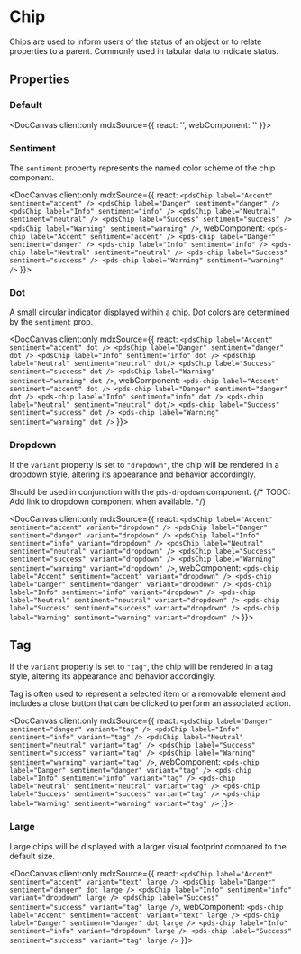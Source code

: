 
# Chip

Chips are used to inform users of the status of an object or to relate properties to a parent. Commonly used in tabular data to indicate status.

## Properties

<DocArgsTable componentName="pds-chip" docSource={components} />

### Default

<DocCanvas client:only
  mdxSource={{
    react: '<pdsChip label="Label" />',
    webComponent: '<pds-chip label="Label" />'
}}>
  <pds-chip label="Label" />
</DocCanvas>

### Sentiment

The `sentiment` property represents the named color scheme of the chip component.

<DocCanvas client:only
  mdxSource={{
    react: `
    <pdsChip label="Accent" sentiment="accent" />
    <pdsChip label="Danger" sentiment="danger" />
    <pdsChip label="Info" sentiment="info" />
    <pdsChip label="Neutral" sentiment="neutral" />
    <pdsChip label="Success" sentiment="success" />
    <pdsChip label="Warning" sentiment="warning" />
    `,
    webComponent: `
    <pds-chip label="Accent" sentiment="accent" />
    <pds-chip label="Danger" sentiment="danger" />
    <pds-chip label="Info" sentiment="info" />
    <pds-chip label="Neutral" sentiment="neutral" />
    <pds-chip label="Success" sentiment="success" />
    <pds-chip label="Warning" sentiment="warning" />
    `
}}>
  <pds-chip label="Accent" sentiment="accent" />
  <pds-chip label="Danger" sentiment="danger" />
  <pds-chip label="Info" sentiment="info" />
  <pds-chip label="Neutral" sentiment="neutral" />
  <pds-chip label="Success" sentiment="success" />
  <pds-chip label="Warning" sentiment="warning" />
</DocCanvas>

### Dot

A small circular indicator displayed within a chip. Dot colors are determined by the `sentiment` prop.

<DocCanvas client:only
  mdxSource={{
    react: `
    <pdsChip label="Accent" sentiment="accent" dot />
    <pdsChip label="Danger" sentiment="danger" dot />
    <pdsChip label="Info" sentiment="info" dot />
    <pdsChip label="Neutral" sentiment="neutral" dot/>
    <pdsChip label="Success" sentiment="success" dot />
    <pdsChip label="Warning" sentiment="warning" dot />
    `,
    webComponent: `
    <pds-chip label="Accent" sentiment="accent" dot />
    <pds-chip label="Danger" sentiment="danger" dot />
    <pds-chip label="Info" sentiment="info" dot />
    <pds-chip label="Neutral" sentiment="neutral" dot/>
    <pds-chip label="Success" sentiment="success" dot />
    <pds-chip label="Warning" sentiment="warning" dot />
    `
}}>
  <pds-chip label="Accent" sentiment="accent" dot />
  <pds-chip label="Danger" sentiment="danger" dot />
  <pds-chip label="Info" sentiment="info" dot />
  <pds-chip label="Neutral" sentiment="neutral" dot/>
  <pds-chip label="Success" sentiment="success" dot />
  <pds-chip label="Warning" sentiment="warning" dot />
</DocCanvas>

### Dropdown

If the `variant` property is set to `"dropdown"`, the chip will be rendered in a dropdown style, altering its appearance and behavior accordingly.

Should be used in conjunction with the `pds-dropdown` component. {/* TODO: Add link to dropdown component when available. */}

<DocCanvas client:only
  mdxSource={{
    react: `
    <pdsChip label="Accent" sentiment="accent" variant="dropdown" />
    <pdsChip label="Danger" sentiment="danger" variant="dropdown" />
    <pdsChip label="Info" sentiment="info" variant="dropdown" />
    <pdsChip label="Neutral" sentiment="neutral" variant="dropdown" />
    <pdsChip label="Success" sentiment="success" variant="dropdown" />
    <pdsChip label="Warning" sentiment="warning" variant="dropdown" />
    `,
    webComponent: `
    <pds-chip label="Accent" sentiment="accent" variant="dropdown" />
    <pds-chip label="Danger" sentiment="danger" variant="dropdown" />
    <pds-chip label="Info" sentiment="info" variant="dropdown" />
    <pds-chip label="Neutral" sentiment="neutral" variant="dropdown" />
    <pds-chip label="Success" sentiment="success" variant="dropdown" />
    <pds-chip label="Warning" sentiment="warning" variant="dropdown" />
    `
}}>
  <pds-chip label="Accent" sentiment="accent" variant="dropdown" />
  <pds-chip label="Danger" sentiment="danger" variant="dropdown" />
  <pds-chip label="Info" sentiment="info" variant="dropdown" />
  <pds-chip label="Neutral" sentiment="neutral" variant="dropdown" />
  <pds-chip label="Success" sentiment="success" variant="dropdown" />
  <pds-chip label="Warning" sentiment="warning" variant="dropdown" />
</DocCanvas>

## Tag

If the `variant` property is set to `"tag"`, the chip will be rendered in a tag style, altering its appearance and behavior accordingly.

Tag is often used to represent a selected item or a removable element and includes a close button that can be clicked to perform an associated action.

<DocCanvas client:only
  mdxSource={{
    react: `
    <pdsChip label="Danger" sentiment="danger" variant="tag" />
    <pdsChip label="Info" sentiment="info" variant="tag" />
    <pdsChip label="Neutral" sentiment="neutral" variant="tag" />
    <pdsChip label="Success" sentiment="success" variant="tag" />
    <pdsChip label="Warning" sentiment="warning" variant="tag" />
    `,
    webComponent: `
    <pds-chip label="Danger" sentiment="danger" variant="tag" />
    <pds-chip label="Info" sentiment="info" variant="tag" />
    <pds-chip label="Neutral" sentiment="neutral" variant="tag" />
    <pds-chip label="Success" sentiment="success" variant="tag" />
    <pds-chip label="Warning" sentiment="warning" variant="tag" />
    `
}}>
  <pds-chip label="Danger" sentiment="danger" variant="tag" />
  <pds-chip label="Info" sentiment="info" variant="tag" />
  <pds-chip label="Neutral" sentiment="neutral" variant="tag" />
  <pds-chip label="Success" sentiment="success" variant="tag" />
  <pds-chip label="Warning" sentiment="warning" variant="tag" />
</DocCanvas>

### Large

Large chips will be displayed with a larger visual footprint compared to the default size.

<DocCanvas client:only
  mdxSource={{
    react: `
    <pdsChip label="Accent" sentiment="accent" variant="text" large />
    <pdsChip label="Danger" sentiment="danger" dot large />
    <pdsChip label="Info" sentiment="info" variant="dropdown" large />
    <pdsChip label="Success" sentiment="success" variant="tag" large />
    `,
    webComponent: `
    <pds-chip label="Accent" sentiment="accent" variant="text" large />
    <pds-chip label="Danger" sentiment="danger" dot large />
    <pds-chip label="Info" sentiment="info" variant="dropdown" large />
    <pds-chip label="Success" sentiment="success" variant="tag" large />
    `
}}>
  <pds-chip label="Accent" sentiment="accent" variant="text" large />
  <pds-chip label="Danger" sentiment="danger" dot large />
  <pds-chip label="Info" sentiment="info" variant="dropdown" large />
  <pds-chip label="Success" sentiment="success" variant="tag" large />
</DocCanvas>
